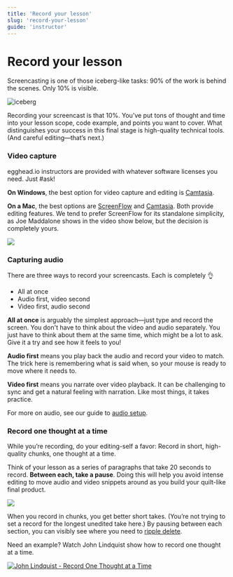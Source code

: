 ```yaml
---
title: 'Record your lesson'
slug: 'record-your-lesson'
guide: 'instructor'
---
```


# Record your lesson

Screencasting is one of those iceberg-like tasks: 90% of the work is behind the scenes. Only 10% is visible.

![iceberg](../../../images/illustrations/ch4_s3_iceberg.png)

Recording your screencast is that 10%. You’ve put tons of thought and time into your lesson scope, code example, and points you want to cover. What distinguishes your success in this final stage is high-quality technical tools. (And careful editing—that’s next.)

### Video capture

egghead.io instructors are provided with whatever software licenses you need. Just #ask!

**On Windows**, the best option for video capture and editing is [Camtasia](https://www.techsmith.com/video-editor.html).

**On a Mac**, the best options are [ScreenFlow](https://www.telestream.net/screenflow/) and [Camtasia](https://www.techsmith.com/video-editor.html). Both provide editing features. We tend to prefer ScreenFlow for its standalone simplicity, as Joe Maddalone shows in the video show below, but the decision is completely yours.

[![](../../../images/screenshots/04-screencasting-tips-how-joe-eggheads.png)](https://www.youtube.com/watch?v=3nlJ_wP9dPE&&index=5&list=PL219naRJXQKbQJ60WxsuGfTFv7_fvna51)

### Capturing audio

There are three ways to record your screencasts. Each is completely 👌

- All at once
- Audio first, video second
- Video first, audio second

**All at once** is arguably the simplest approach—just type and record the screen. You don't have to think about the video and audio separately. You just have to think about them at the same time, which might be a lot to ask. Give it a try and see how it feels to you!

**Audio first** means you play back the audio and record your video to match. The trick here is remembering what is said when, so your mouse is ready to move where it needs to.

**Video first** means you narrate over video playback. It can be challenging to sync and get a natural feeling with narration. Like most things, it takes practice.

For more on audio, see our guide to [audio setup](/set-up-your-audio).

### Record one thought at a time

While you’re recording, do your editing-self a favor: Record in short, high-quality chunks, one thought at a time.

Think of your lesson as a series of paragraphs that take 20 seconds to record. **Between each, take a pause**. Doing this will help you avoid intense editing to move audio and video snippets around as you build your quilt-like final product.

![](https://media.giphy.com/media/GJycRLp6zYGFq/giphy.gif)

When you record in chunks, you get better short takes. (You’re not trying to set a record for the longest unedited take here.) By pausing between each section, you can visibly see where you need to [ripple delete](/edit-your-lesson).

Need an example? Watch John Lindquist show how to record one thought at a time.

[![John Lindquist - Record One Thought at a Time](../../../images/screenshots/04-screencasting-tips-one-thought-at-a-time.png)](https://egghead.io/lessons/tools-record-one-thought-at-a-time)
